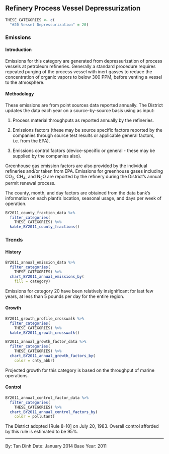 ## Refinery Process Vessel Depressurization {#petref-fac-vessel-depress}

```r
THESE_CATEGORIES <- c(
  "#20 Vessel Depressurization" = 20)
```

### Emissions

#### Introduction {-}

Emissions for this category are generated from depressurization of process vessels at petroleum refineries. Generally a standard procedure requires repeated purging of the process vessel with inert gasses to reduce the concentration of organic vapors to below 300 PPM, before venting a vessel to the atmosphere.

#### Methodology {-}

These emissions are from point sources data reported annually. The District updates the data each year on a source-by-source basis using as input:

1. Process material throughputs as reported annually by the refineries.

2. Emissions factors (these may be source specific factors reported by the companies through source test results or applicable general factors, i.e. from the EPA).

3. Emissions control factors (device-specific or general - these may be supplied by the companies also).

Greenhouse gas emission factors are also provided by the individual refineries and/or taken from EPA. Emissions for greenhouse gases including CO~2~, CH~4~, and N~2~O are reported by the refinery during the District’s annual permit renewal process.

The county, month, and day factors are obtained from the data bank's information on each plant's location, seasonal usage, and days per week of operation.

```r
BY2011_county_fraction_data %>%
  filter_categories(
    THESE_CATEGORIES) %>%
  kable_BY2011_county_fractions()
```

### Trends {#petref-fac-vessel-depress-trend}

#### History {-}

```r
BY2011_annual_emission_data %>%
  filter_categories(
    THESE_CATEGORIES) %>%
  chart_BY2011_annual_emissions_by(
    fill = category)
```

Emissions for category 20 have been relatively insignificant for last few years, at less than 5 pounds per day for the entire region.

#### Growth {-}

```r
BY2011_growth_profile_crosswalk %>%
  filter_categories(
    THESE_CATEGORIES) %>%
  kable_BY2011_growth_crosswalk()
```

```r
BY2011_annual_growth_factor_data %>%
  filter_categories(
    THESE_CATEGORIES) %>%
  chart_BY2011_annual_growth_factors_by(
    color = cnty_abbr)
```

Projected growth for this category is based on the throughput of marine operations. 

#### Control {-}

```r
BY2011_annual_control_factor_data %>%
  filter_categories(
    THESE_CATEGORIES) %>%
  chart_BY2011_annual_control_factors_by(
    color = pollutant)
```

The District adopted [Rule 8-10] on July 20, 1983. Overall control afforded by this rule is estimated to be 95%.

***

By: Tan Dinh
Date: January 2014 
Base Year: 2011
